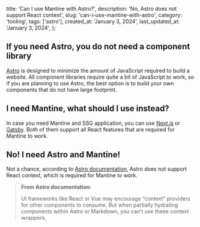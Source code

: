 
  title: 'Can I use Mantine with Astro?',
  description: 'No, Astro does not support React context',
  slug: 'can-i-use-mantine-with-astro',
  category: 'tooling',
  tags: ['astro'],
  created_at: 'January 3, 2024',
  last_updated_at: 'January 3, 2024',
};


## If you need Astro, you do not need a component library

[Astro](https://astro.build/) is designed to minimize
the amount of JavaScript required to build a website. All component
libraries require quite a bit of JavaScript to work, so if you are
planning to use Astro, the best option is to build your own components
that do not have large footprint.

## I need Mantine, what should I use instead?

In case you need Mantine and SSG application, you can use [Next.js](https://nextjs.org/)
or [Gatsby](https://www.gatsbyjs.com/). Both of them support all React features
that are required for Mantine to work.

## No! I need Astro and Mantine!

Not a chance, according to [Astro documentation](https://docs.astro.build/en/core-concepts/sharing-state/),
Astro does not support React context, which is required for Mantine to work.

> **From Astro documentation:**
>
> UI frameworks like React or Vue may encourage “context” providers for other components to consume.
> But when partially hydrating components within Astro or Markdown, you can’t use these context wrappers.
